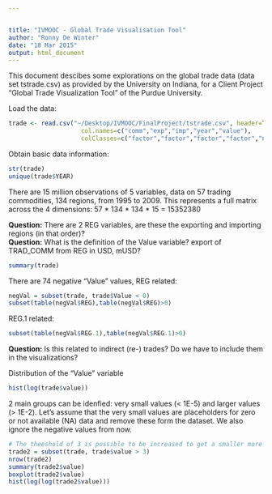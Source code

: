 ---


title: "IVMOOC - Global Trade Visualisation Tool"
author: "Ronny De Winter"
date: "18 Mar 2015"
output: html_document
---

This document descibes some explorations on the global trade data (data set tstrade.csv) as provided by the University on Indiana, for a Client Project "Global Trade Visualization Tool" of the Purdue University.

Load the data:

```{r load, cache=TRUE}
trade <- read.csv("~/Desktop/IVMOOC/FinalProject/tstrade.csv", header=TRUE, 
                    col.names=c("comm","exp","imp","year","value"),
                    colClasses=c("factor","factor","factor","factor","numeric"))
```

Obtain basic data information:

```{r explore}
str(trade)
unique(trade$YEAR)
```

There are 15 million observations of 5 variables, data on 57 trading commodities, 134 regions, from 1995 to 2009.
This represents a full matrix across the 4 dimensions: 57 * 134 * 134 * 15 = 15352380

**Question:** There are 2 REG variables, are these the exporting and importing regions (in that order)?  
**Question:** What is the definition of the Value variable? export of TRAD_COMM from REG in USD, mUSD?

```r
summary(trade)
```

There are 74 negative "Value" values, REG related:
```{r negVal-REG}
negVal = subset(trade, trade$Value < 0)
subset(table(negVal$REG),table(negVal$REG)>0)
```
REG.1 related:
```{r negVal-REG.1}
subset(table(negVal$REG.1),table(negVal$REG.1)>0)
```
**Question:** Is this related to indirect (re-) trades? Do we have to include them in the visualizations?

Distribution of the "Value" variable

```{r ValueHist}
hist(log(trade$value))
```

2 main groups can be idenfied: very small values (< 1E-5) and larger values (> 1E-2).
Let's assume that the very small values are placeholders for zero or not available (NA) data and remove these form the dataset. We also ignore the negative values from now.

```{r removeNA, cache=TRUE}
# The theeshold of 3 is possible to be increased to get a smaller more relevant dataset 
trade2 = subset(trade, trade$value > 3)
nrow(trade2)
summary(trade2$value)
boxplot(trade2$value)
hist(log(log(trade2$value)))
```
